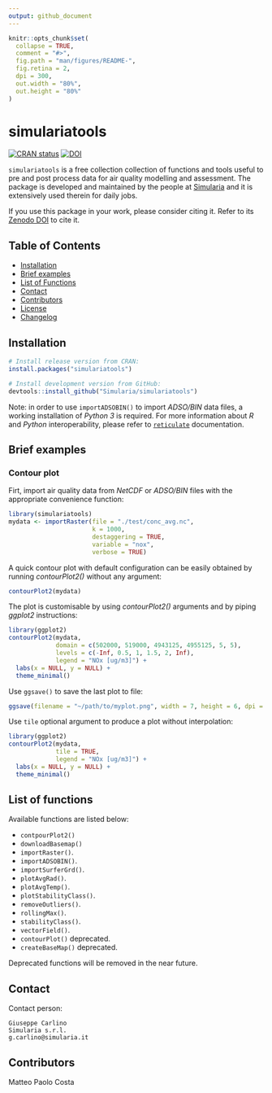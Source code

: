 ```yaml
---
output: github_document
---
```


<!-- README.md is generated from README.Rmd. Please edit that file -->

```r
knitr::opts_chunk$set(
  collapse = TRUE,
  comment = "#>",
  fig.path = "man/figures/README-",
  fig.retina = 2,
  dpi = 300,
  out.width = "80%",
  out.height = "80%"
)
```


# simulariatools

  <!-- badges: start -->
  
  [![CRAN status](https://www.r-pkg.org/badges/version/simulariatools)](https://CRAN.R-project.org/package=simulariatools)
  [![DOI](https://zenodo.org/badge/DOI/10.5281/zenodo.165117.svg)](https://doi.org/10.5281/zenodo.596741)
  <!-- badges: end -->

`simulariatools` is a free collection collection of functions and tools useful to pre and post
process data for air quality modelling and assessment. 
The package is developed and maintained by the people at [Simularia](https://www.simularia.it)
and it is extensively used therein for daily jobs.

If you use this package in your work, please consider citing it.
Refer to its [Zenodo DOI](https://doi.org/10.5281/zenodo.596741) to cite it.

## Table of Contents

- [Installation](#installation)
- [Brief examples](#brief_examples)
- [List of Functions](#list_of_functions)
- [Contact](#contact)
- [Contributors](#contributors)
- [License](https://github.com/Simularia/simulariatools/blob/master/LICENSE.md)
- [Changelog](https://github.com/Simularia/simulariatools/blob/master/NEWS)

## Installation

```r
# Install release version from CRAN:
install.packages("simulariatools")

# Install development version from GitHub:
devtools::install_github("Simularia/simulariatools")
```

Note: in order to use `importADSOBIN()` to import *ADSO/BIN* data files, 
a working installation of *Python 3* is required.
For more information about *R* and *Python* interoperability, please refer to [`reticulate`](https://rstudio.github.io/reticulate/) documentation.

## Brief examples

### Contour plot

Firt, import air quality data from *NetCDF* or *ADSO/BIN* files with the appropriate 
convenience function:
```r
library(simulariatools)
mydata <- importRaster(file = "./test/conc_avg.nc",
                       k = 1000,
                       destaggering = TRUE,
                       variable = "nox",
                       verbose = TRUE)
```

A quick contour plot with default configuration can be easily obtained 
by running *contourPlot2()* without any argument:
```r
contourPlot2(mydata)
```
The plot is customisable by using *contourPlot2()* arguments and by piping *ggplot2* instructions:
```r
library(ggplot2)
contourPlot2(mydata, 
             domain = c(502000, 519000, 4943125, 4955125, 5, 5),
             levels = c(-Inf, 0.5, 1, 1.5, 2, Inf),
             legend = "NOx [ug/m3]") + 
  labs(x = NULL, y = NULL) +
  theme_minimal()
```

Use `ggsave()` to save the last plot to file:
```r
ggsave(filename = "~/path/to/myplot.png", width = 7, height = 6, dpi = 300)
```

Use `tile` optional argument to produce a plot without interpolation:
```r
library(ggplot2)
contourPlot2(mydata, 
             tile = TRUE,
             legend = "NOx [ug/m3]") + 
  labs(x = NULL, y = NULL) +
  theme_minimal()
```


## List of functions

Available functions are listed below:

- `contpourPlot2()`
- `downloadBasemap()`
- `importRaster()`.
- `importADSOBIN()`.
- `importSurferGrd()`.
- `plotAvgRad()`.
- `plotAvgTemp()`.
- `plotStabilityClass()`.
- `removeOutliers()`.
- `rollingMax()`.
- `stabilityClass()`.
- `vectorField()`.
- `contourPlot()` deprecated.
- `createBaseMap()` deprecated.

Deprecated functions will be removed in the near future.


## Contact

Contact person:

    Giuseppe Carlino
    Simularia s.r.l.
    g.carlino@simularia.it


## Contributors

Matteo Paolo Costa

